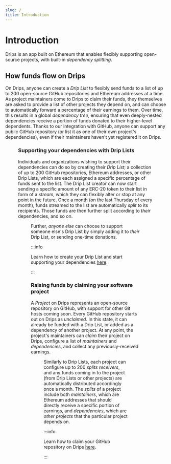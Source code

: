 ```yaml
---
slug: /
title: Introduction
---
```



# Introduction

Drips is an app built on Ethereum that enables flexibly supporting open-source projects, with built-in _dependency splitting_.

## How funds flow on Drips

On Drips, anyone can create a _Drip List_ to flexibly send funds to a list of up to 200 open-source GitHub repositories and Ethereum addresses at a time. As project maintainers come to Drips to claim their funds, they themselves are asked to provide a list of other projects they depend on, and can choose to automatically forward a percentage of their earnings to them. Over time, this results in a global _dependency tree_, ensuring that even deeply-nested dependencies receive a portion of funds donated to their higher-level dependents. Thanks to our integration with GitHub, anyone can support any public GitHub repository (or list it as one of their own project's dependencies), even if their maintainers haven't yet registered it on Drips.

<Figure caption="The Drips Dependency Tree is a fundable representation of real-world software dependencies." src="/img/introduction/splitting_graph.png" />

### Supporting your dependencies with Drip Lists

Individuals and organizations wishing to support their dependencies can do so by creating their _Drip List_; a collection of up to 200 GitHub repositories, Ethereum addresses, or other Drip Lists, which are each assigned a specific percentage of funds sent to the list. The Drip List creator can now start sending a specific amount of any ERC-20 token to their list in form of a _stream_, which they can flexibly alter or stop at any point in the future. Once a month (on the last Thursday of every month), funds streamed to the list are automatically _split_ to its recipients. Those funds are then further split according to _their_ dependencies, and so on.

<Figure caption="Drip Lists allow anyone to flexibly and continously support a selection of up two 200 projects." src="/img/introduction/drip_list.png" />

Further, _anyone else_ can choose to support someone else's Drip List by simply adding it to _their_ Drip List, or sending one-time donations.

:::info

Learn how to create your Drip List and start supporting your dependencies [here](/support-your-dependencies/overview).

:::

### Raising funds by claiming your software project

A _Project_ on Drips represents an open-source repository on GitHub, with support for other Git hosts coming soon. Every GitHub repository starts out on Drips as _unclaimed_. In this state, it can already be funded with a Drip List, or added as a dependency of another project. At any point, the project's maintainers can _claim_ their project on Drips, configure a list of _maintainers_ and _dependencies_, and collect any previously-received earnings.

<Figure caption="Projects on Drips are fundable representations of GitHub repositories that automatically split income to their maintainers and dependencies." src="/img/introduction/project.png" />

Similarly to Drip Lists, each project can configure up to 200 _splits receivers_, and any funds coming in to the project (from Drip Lists or other projects) are automatically distributed accordingly once a month. The _splits_ of a project include both _maintainers_, which are Ethereum addresses that should directly receive a specific portion of earnings, and _dependencies_, which are _other projects_ that the particular project depends on.

:::info

Learn how to claim your GitHub repository on Drips [here](/get-support/claim-your-repository).

:::

<Disclaimer />
